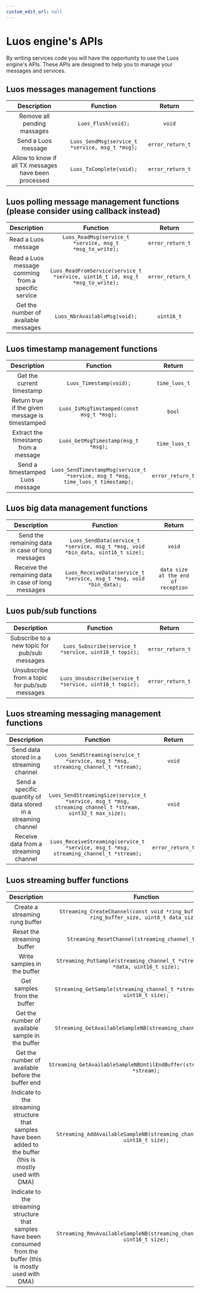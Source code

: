 ```yaml
---
custom_edit_url: null
---
```



# Luos engine's APIs

By writing services code you will have the opportunity to use the Luos engine's APIs. These APIs are designed to help you to manage your messages and services.

## Luos messages management functions

|                     Description                      |                    Function                     |      Return      |
| :--------------------------------------------------: | :---------------------------------------------: | :--------------: |
|             Remove all pending massages              |               `Luos_Flush(void);`               |      `void`      |
|                 Send a Luos message                  | `Luos_SendMsg(service_t *service, msg_t *msg);` | `error_return_t` |
| Allow to know if all TX messages have been processed |            `Luos_TxComplete(void);`             | `error_return_t` |

## Luos polling message management functions (please consider using callback instead)

|                     Description                     |                                   Function                                    |      Return      |
| :-------------------------------------------------: | :---------------------------------------------------------------------------: | :--------------: |
|                 Read a Luos message                 |           `Luos_ReadMsg(service_t *service, msg_t *msg_to_write);`            | `error_return_t` |
| Read a Luos message comming from a specific service | `Luos_ReadFromService(service_t *service, uint16_t id, msg_t *msg_to_write);` | `error_return_t` |
|        Get the number of available messages         |                         `Luos_NbrAvailableMsg(void);`                         |    `uint16_t`    |

## Luos timestamp management functions

|                   Description                   |                                    Function                                     |      Return      |
| :---------------------------------------------: | :-----------------------------------------------------------------------------: | :--------------: |
|            Get the current timestamp            |                             `Luos_Timestamp(void);`                             |  `time_luos_t`   |
| Return true if the given message is timestamped |                    `Luos_IsMsgTimstamped(const msg_t *msg);`                    |      `bool`      |
|      Extract the timestamp from a message       |                       `Luos_GetMsgTimestamp(msg_t *msg);`                       |  `time_luos_t`   |
|         Send a timestamped Luos message         | `Luos_SendTimestampMsg(service_t *service, msg_t *msg, time_luos_t timestamp);` | `error_return_t` |

## Luos big data management functions

|                     Description                     |                                    Function                                     |               Return                |
| :-------------------------------------------------: | :-----------------------------------------------------------------------------: | :---------------------------------: |
|  Send the remaining data in case of long messages   | `Luos_SendData(service_t *service, msg_t *msg, void *bin_data, uint16_t size);` |               `void`                |
| Receive the remaining data in case of long messages |       `Luos_ReceiveData(service_t *service, msg_t *msg, void *bin_data);`       | `data size at the end of reception` |

## Luos pub/sub functions

|                  Description                  |                        Function                         |      Return      |
| :-------------------------------------------: | :-----------------------------------------------------: | :--------------: |
| Subscribe to a new topic for pub/sub messages |  `Luos_Subscribe(service_t *service, uint16_t topic);`  | `error_return_t` |
| Unsubscribe from a topic for pub/sub messages | `Luos_Unsubscribe(service_t *service, uint16_t topic);` | `error_return_t` |

## Luos streaming messaging management functions

|                          Description                           |                                                 Function                                                  |      Return      |
| :------------------------------------------------------------: | :-------------------------------------------------------------------------------------------------------: | :--------------: |
|            Send data stored in a streaming channel             |            `Luos_SendStreaming(service_t *service, msg_t *msg, streaming_channel_t *stream);`             |      `void`      |
| Send a specific quantity of data stored in a streaming channel | `Luos_SendStreamingSize(service_t *service, msg_t *msg, streaming_channel_t *stream, uint32_t max_size);` |      `void`      |
|             Receive data from a streaming channel              |           `Luos_ReceiveStreaming(service_t *service, msg_t *msg, streaming_channel_t *stream);`           | `error_return_t` |

## Luos streaming buffer functions

|                                                    Description                                                     |                                             Function                                              |        Return         |
| :----------------------------------------------------------------------------------------------------------------: | :-----------------------------------------------------------------------------------------------: | :-------------------: |
|                                           Create a streaming rung buffer                                           | `Streaming_CreateChannel(const void *ring_buffer, uint16_t ring_buffer_size, uint8_t data_size);` | `streaming_channel_t` |
|                                             Reset the streaming buffer                                             |                      `Streaming_ResetChannel(streaming_channel_t *stream);`                       |        `void`         |
|                                            Write samples in the buffer                                             |       `Streaming_PutSample(streaming_channel_t *stream, const void *data, uint16_t size);`        |      `uint16_t`       |
|                                            Get samples from the buffer                                             |          `Streaming_GetSample(streaming_channel_t *stream, void *data, uint16_t size);`           |      `uint16_t`       |
|                                  Get the number of available sample in the buffer                                  |                  `Streaming_GetAvailableSampleNB(streaming_channel_t *stream);`                   |      `uint16_t`       |
|                                 Get the number of available before the buffer end                                  |           `Streaming_GetAvailableSampleNBUntilEndBuffer(streaming_channel_t *stream);`            |      `uint16_t`       |
|   Indicate to the streaming structure that samples have been added to the buffer (this is mostly used with DMA)    |           `Streaming_AddAvailableSampleNB(streaming_channel_t *stream, uint16_t size);`           |      `uint16_t`       |
| Indicate to the streaming structure that samples have been consumed from the buffer (this is mostly used with DMA) |           `Streaming_RmvAvailableSampleNB(streaming_channel_t *stream, uint16_t size);`           |      `uint16_t`       |
